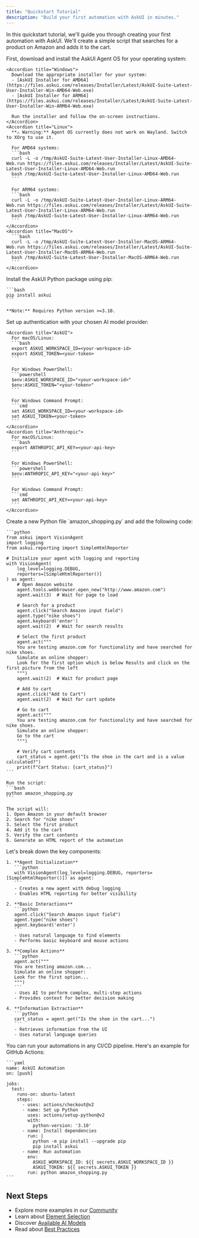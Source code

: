 ```yaml
---
title: "Quickstart Tutorial"
description: "Build your first automation with AskUI in minutes."
---
```


In this quickstart tutorial, we'll guide you through creating your first automation with AskUI. We'll create a simple script that searches for a product on Amazon and adds it to the cart.

<Steps>
  <Step title="Install AskUI Agent OS">
    First, download and install the AskUI Agent OS for your operating system:

    <Accordion title="Windows">
      Download the appropriate installer for your system:
      - [AskUI Installer for AMD64](https://files.askui.com/releases/Installer/Latest/AskUI-Suite-Latest-User-Installer-Win-AMD64-Web.exe)
      - [AskUI Installer for ARM64](https://files.askui.com/releases/Installer/Latest/AskUI-Suite-Latest-User-Installer-Win-ARM64-Web.exe)

      Run the installer and follow the on-screen instructions.
    </Accordion>
    <Accordion title="Linux">
      **⚠️ Warning:** Agent OS currently does not work on Wayland. Switch to XOrg to use it.

      For AMD64 systems:
      ```bash
      curl -L -o /tmp/AskUI-Suite-Latest-User-Installer-Linux-AMD64-Web.run https://files.askui.com/releases/Installer/Latest/AskUI-Suite-Latest-User-Installer-Linux-AMD64-Web.run
      bash /tmp/AskUI-Suite-Latest-User-Installer-Linux-AMD64-Web.run
      ```

      For ARM64 systems:
      ```bash
      curl -L -o /tmp/AskUI-Suite-Latest-User-Installer-Linux-ARM64-Web.run https://files.askui.com/releases/Installer/Latest/AskUI-Suite-Latest-User-Installer-Linux-ARM64-Web.run
      bash /tmp/AskUI-Suite-Latest-User-Installer-Linux-ARM64-Web.run
      ```
    </Accordion>
    <Accordion title="MacOS">
      ```bash
      curl -L -o /tmp/AskUI-Suite-Latest-User-Installer-MacOS-ARM64-Web.run https://files.askui.com/releases/Installer/Latest/AskUI-Suite-Latest-User-Installer-MacOS-ARM64-Web.run
      bash /tmp/AskUI-Suite-Latest-User-Installer-MacOS-ARM64-Web.run
      ```
    </Accordion>
  </Step>
  <Step title="Install Python Package">
    Install the AskUI Python package using pip:

    ```bash
    pip install askui
    ```

    **Note:** Requires Python version >=3.10.
  </Step>
  <Step title="Set Up Authentication">
    Set up authentication with your chosen AI model provider:

    <Accordion title="AskUI">
      For macOS/Linux:
      ```bash
      export ASKUI_WORKSPACE_ID=<your-workspace-id>
      export ASKUI_TOKEN=<your-token>
      ```
      
      For Windows PowerShell:
      ```powershell
      $env:ASKUI_WORKSPACE_ID="<your-workspace-id>"
      $env:ASKUI_TOKEN="<your-token>"
      ```

      For Windows Command Prompt:
      ```cmd
      set ASKUI_WORKSPACE_ID=<your-workspace-id>
      set ASKUI_TOKEN=<your-token>
      ```
    </Accordion>
    <Accordion title="Anthropic">
      For macOS/Linux:
      ```bash
      export ANTHROPIC_API_KEY=<your-api-key>
      ```
      
      For Windows PowerShell:
      ```powershell
      $env:ANTHROPIC_API_KEY="<your-api-key>"
      ```

      For Windows Command Prompt:
      ```cmd
      set ANTHROPIC_API_KEY=<your-api-key>
      ```
    </Accordion>
  </Step>
  <Step title="Create Your First Automation">
    Create a new Python file `amazon_shopping.py` and add the following code:

    ```python
    from askui import VisionAgent
    import logging
    from askui.reporting import SimpleHtmlReporter

    # Initialize your agent with logging and reporting
    with VisionAgent(
        log_level=logging.DEBUG,
        reporters=[SimpleHtmlReporter()]
    ) as agent:
        # Open Amazon website
        agent.tools.webbrowser.open_new("http://www.amazon.com")
        agent.wait(3)  # Wait for page to load

        # Search for a product
        agent.click("Search Amazon input field")
        agent.type("nike shoes")
        agent.keyboard('enter')
        agent.wait(2)  # Wait for search results

        # Select the first product
        agent.act("""
        You are testing amazon.com for functionality and have searched for nike shoes.
        Simulate an online shopper:
        Look for the first option which is below Results and click on the first picture from the left
        """)
        agent.wait(2)  # Wait for product page

        # Add to cart
        agent.click("Add to Cart")
        agent.wait(2)  # Wait for cart update

        # Go to cart
        agent.act("""
        You are testing amazon.com for functionality and have searched for nike shoes.
        Simulate an online shopper:
        Go to the cart
        """)

        # Verify cart contents
        cart_status = agent.get("Is the shoe in the cart and is a value calculated?")
        print(f"Cart Status: {cart_status}")
    ```

    Run the script:
    ```bash
    python amazon_shopping.py
    ```

    The script will:
    1. Open Amazon in your default browser
    2. Search for "nike shoes"
    3. Select the first product
    4. Add it to the cart
    5. Verify the cart contents
    6. Generate an HTML report of the automation
  </Step>
  <Step title="Understanding the Code">
    Let's break down the key components:

    1. **Agent Initialization**
       ```python
       with VisionAgent(log_level=logging.DEBUG, reporters=[SimpleHtmlReporter()]) as agent:
       ```
       - Creates a new agent with debug logging
       - Enables HTML reporting for better visibility

    2. **Basic Interactions**
       ```python
       agent.click("Search Amazon input field")
       agent.type("nike shoes")
       agent.keyboard('enter')
       ```
       - Uses natural language to find elements
       - Performs basic keyboard and mouse actions

    3. **Complex Actions**
       ```python
       agent.act("""
       You are testing amazon.com...
       Simulate an online shopper:
       Look for the first option...
       """)
       ```
       - Uses AI to perform complex, multi-step actions
       - Provides context for better decision making

    4. **Information Extraction**
       ```python
       cart_status = agent.get("Is the shoe in the cart...")
       ```
       - Retrieves information from the UI
       - Uses natural language queries
  </Step>
  <Step title="Running in CI/CD">
    You can run your automations in any CI/CD pipeline. Here's an example for GitHub Actions:

    ```yaml
    name: AskUI Automation
    on: [push]

    jobs:
      test:
        runs-on: ubuntu-latest
        steps:
          - uses: actions/checkout@v2
          - name: Set up Python
            uses: actions/setup-python@v2
            with:
              python-version: '3.10'
          - name: Install dependencies
            run: |
              python -m pip install --upgrade pip
              pip install askui
          - name: Run automation
            env:
              ASKUI_WORKSPACE_ID: ${{ secrets.ASKUI_WORKSPACE_ID }}
              ASKUI_TOKEN: ${{ secrets.ASKUI_TOKEN }}
            run: python amazon_shopping.py
    ```
  </Step>
</Steps>

## Next Steps

- Explore more examples in our [Community](https://community.askui.com)
- Learn about [Element Selection](/introduction/03-core-concepts/01-element-selection)
- Discover [Available AI Models](/introduction/04-ai-models/01-grounding-models)
- Read about [Best Practices](/introduction/03-core-concepts/03-agentic-mode)